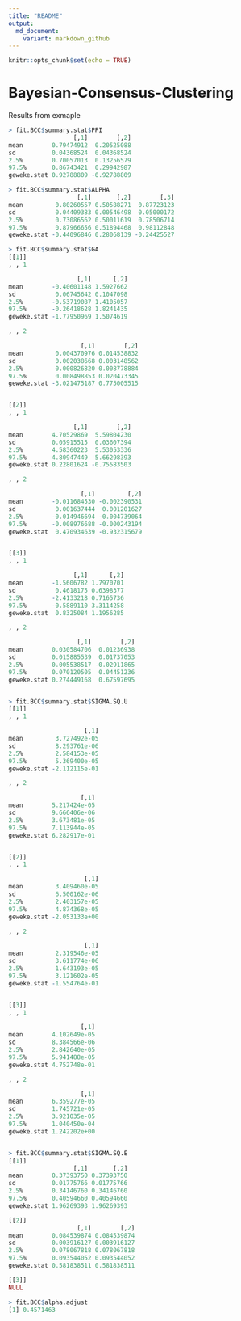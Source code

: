 ```yaml
---
title: "README"
output:
  md_document:
    variant: markdown_github
---
```


```r
knitr::opts_chunk$set(echo = TRUE)
```

# Bayesian-Consensus-Clustering

Results from exmaple
```r
> fit.BCC$summary.stat$PPI
                  [,1]        [,2]
mean        0.79474912  0.20525088
sd          0.04368524  0.04368524
2.5%        0.70057013  0.13256579
97.5%       0.86743421  0.29942987
geweke.stat 0.92788809 -0.92788809

> fit.BCC$summary.stat$ALPHA
                   [,1]       [,2]        [,3]
mean         0.80260557 0.50588271  0.87723123
sd           0.04409383 0.00546498  0.05000172
2.5%         0.73086562 0.50011619  0.78506714
97.5%        0.87966656 0.51894468  0.98112848
geweke.stat -0.44096846 0.28068139 -0.24425527

> fit.BCC$summary.stat$GA
[[1]]
, , 1

                   [,1]      [,2]
mean        -0.40601148 1.5927662
sd           0.06745642 0.1047098
2.5%        -0.53719087 1.4105057
97.5%       -0.26418628 1.8241435
geweke.stat -1.77950969 1.5074619

, , 2

                    [,1]        [,2]
mean         0.004370976 0.014538832
sd           0.002038668 0.003148562
2.5%         0.000826820 0.008778884
97.5%        0.008498853 0.020473345
geweke.stat -3.021475187 0.775005515


[[2]]
, , 1

                  [,1]        [,2]
mean        4.70529869  5.59804230
sd          0.05915515  0.03607394
2.5%        4.58360223  5.53053336
97.5%       4.80947449  5.66298393
geweke.stat 0.22801624 -0.75583503

, , 2

                    [,1]         [,2]
mean        -0.011684530 -0.002390531
sd           0.001637444  0.001201627
2.5%        -0.014946694 -0.004739064
97.5%       -0.008976688 -0.000243194
geweke.stat  0.470934639 -0.932315679


[[3]]
, , 1

                  [,1]      [,2]
mean        -1.5606782 1.7970701
sd           0.4618175 0.6398377
2.5%        -2.4133218 0.7165736
97.5%       -0.5889110 3.3114258
geweke.stat  0.8325084 1.1956285

, , 2

                   [,1]        [,2]
mean        0.030584706  0.01236938
sd          0.015885539  0.01737053
2.5%        0.005538517 -0.02911865
97.5%       0.070120505  0.04451236
geweke.stat 0.274449168  0.67597695


> fit.BCC$summary.stat$SIGMA.SQ.U
[[1]]
, , 1

                     [,1]
mean         3.727492e-05
sd           8.293761e-06
2.5%         2.584153e-05
97.5%        5.369400e-05
geweke.stat -2.112115e-01

, , 2

                    [,1]
mean        5.217424e-05
sd          9.666406e-06
2.5%        3.673481e-05
97.5%       7.113944e-05
geweke.stat 6.282917e-01


[[2]]
, , 1

                     [,1]
mean         3.409460e-05
sd           6.500162e-06
2.5%         2.403157e-05
97.5%        4.874368e-05
geweke.stat -2.053133e+00

, , 2

                     [,1]
mean         2.319546e-05
sd           3.611774e-06
2.5%         1.643193e-05
97.5%        3.121602e-05
geweke.stat -1.554764e-01


[[3]]
, , 1

                    [,1]
mean        4.102649e-05
sd          8.384566e-06
2.5%        2.842640e-05
97.5%       5.941488e-05
geweke.stat 4.752748e-01

, , 2

                    [,1]
mean        6.359277e-05
sd          1.745721e-05
2.5%        3.921035e-05
97.5%       1.040450e-04
geweke.stat 1.242202e+00


> fit.BCC$summary.stat$SIGMA.SQ.E
[[1]]
                  [,1]       [,2]
mean        0.37393750 0.37393750
sd          0.01775766 0.01775766
2.5%        0.34146760 0.34146760
97.5%       0.40594660 0.40594660
geweke.stat 1.96269393 1.96269393

[[2]]
                   [,1]        [,2]
mean        0.084539874 0.084539874
sd          0.003916127 0.003916127
2.5%        0.078067818 0.078067818
97.5%       0.093544052 0.093544052
geweke.stat 0.581838511 0.581838511

[[3]]
NULL

> fit.BCC$alpha.adjust
[1] 0.4571463
```
